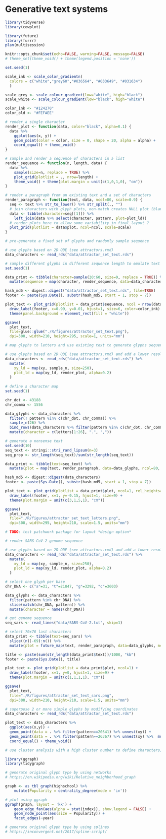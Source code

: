 
# Generative text systems 

```r
library(tidyverse)
library(cowplot)

library(future)
library(furrr)
plan(multisession)

knitr::opts_chunk$set(echo=FALSE, warning=FALSE, message=FALSE)
# theme_set(theme_void() + theme(legend.position = 'none'))

set.seed(1)

scale_ink <- scale_color_gradientn(
  colors = c("white","grey60","#036564", "#033649", "#031634")
  )

scale_grey <- scale_colour_gradient(low="white", high="black")
scale_white <- scale_colour_gradient(low="black", high="white")

color_ink <- "#124270"
color_old <- "#FEFAEE"

```

```r

# render a single character
render_plot <- function(data, color="black", alpha=0.1) {
  data %>%
    ggplot(aes(x, y)) +
    geom_point(color = color, size = 0, shape = 20, alpha = alpha) +
    coord_equal() + theme_void()
}

# sample and render a sequence of characters in a list
render_sequence <- function(n, length, data) {
  data %>%
    sample(size=n, replace = TRUE) %>% 
    plot_grid(plotlist = ., nrow=length) + 
    theme_void() + theme(plot.margin = unit(c(1,0,1,0), "cm")) 
}

# render a paragraph from an existing text and a set of characters
render_paragraph <- function(text, data, ncol=80, scale=0.9) {
  seq <- text %>% str_to_lower() %>% str_split(., "") 
  # join characters with glyph plots, non-match creates NULL plot (blank space with cowplot)
  data <- tibble(character=seq[[1]]) %>%
    left_join(data %>% select(character, pattern, plot=plot_ld)) 
  # render plots here to allow some variability in final layout ?
  plot_grid(plotlist = data$plot, ncol=ncol, scale=scale)
}
```

```r
# pre-generate a fixed set of glyphs and randomly sample sequence

# use glyphs based on 2D ODE (see attractors.rmd)
data_characters <- read_rds("data/attractor_set_text.rds")

# sample different glyphs in different sequence length to emulate text
set.seed(1)

data_print <- tibble(character=sample(20:60, size=9, replace = TRUE)) %>% 
  mutate(sequence = map(character, render_sequence, data=data_characters$plot, length=60))

hash_md5 <- digest::digest("data/attractor_set_text.rds", file=TRUE)
footer <- paste(Sys.Date(), substr(hash_md5, start = 1, stop = 7))

plot_text <- plot_grid(plotlist = data_print$sequence, ncol = nrow(data_print)) + 
  draw_label(footer, x=0.99, y=0.01, hjust=1, size=6, color=color_ink) +
  theme(panel.background = element_rect(fill = "white"))

ggsave(
  plot_text,
  file=glue::glue("./R/figures/attractor_set_text.png"),
  dpi=300, width=210, height=295, scale=1, units="mm")

```

```r
# map glyphs to letters and use existing text to generate glyphs sequence

# use glyphs based on 2D ODE (see attractors.rmd) and add a lower resolution
data_characters <- read_rds("data/attractor_set_text.rds") %>% 
  mutate(
    xy_ld = map(xy, sample_n, size=250),
    plot_ld = map(xy_ld, render_plot, alpha=0.2)
  )
  
# define a character map
set.seed(1)

chr_dot <- 43188
chr_comma <- 1556

data_glyphs <- data_characters %>% 
  filter(! pattern %in% c(chr_dot, chr_comma)) %>% 
  sample_n(26) %>% 
  bind_rows(data_characters %>% filter(pattern %in% c(chr_dot, chr_comma))) %>%
  mutate(character = c(letters[1:26], ".", ","))

# generate a nonsense text
set.seed(10)
seq_text <- stringi::stri_rand_lipsum(n=3)
seq_prop <- str_length(seq_text)/sum(str_length(seq_text))

data_print <- tibble(text=seq_text) %>% 
  mutate(plot = map(text, render_paragraph, data=data_glyphs, ncol=80, scale=1))

hash_md5 <- digest::digest(data_characters)
footer <- paste(Sys.Date(), substr(hash_md5, start = 1, stop = 7))

plot_text <- plot_grid(plotlist = data_print$plot, ncol=1, rel_heights=c(seq_prop)) +
  draw_label(footer, x=1, y=-0.15, hjust=1, size=9) +
  theme(plot.margin = unit(c(3,1,5,1), "cm")) 

ggsave(
  plot_text,
  file="./R/figures/attractor_set_text_letters.png",
  dpi=300, width=295, height=210, scale=1.5, units="mm")

# TODO: test patchwork package for layout *design option*
```

```r
# render SARS-CoV-2 genome sequence

# use glyphs based on 2D ODE (see attractors.rmd) and add a lower resolution
data_characters <- read_rds("data/attractor_set_text.rds") %>% 
  mutate(
    xy_ld = map(xy, sample_n, size=250),
    plot_ld = map(xy_ld, render_plot, alpha=0.2)
  )

# select one glyph per base
chr_DNA <- c("a"=31, "t"=21847, "g"=3292, "c"=3603)

data_glyphs <- data_characters %>% 
  filter(pattern %in% chr_DNA) %>%
  slice(match(chr_DNA, pattern)) %>% 
  mutate(character = names(chr_DNA))

# get genome sequence
seq_sars <- read_lines("data/SARS-CoV-2.txt", skip=1)

# select 70x70 last characters
data_print <- tibble(text=seq_sars) %>% 
  slice((n()-69):n()) %>% 
  mutate(plot = future_map(text, render_paragraph, data=data_glyphs, ncol=70, scale=1))

title <- paste(sum(str_length(data_print$text))/1000, "kb")
footer <- paste(Sys.Date(), title)

plot_text <- plot_grid(plotlist = data_print$plot, ncol=1) +
  draw_label(footer, x=1, y=0, hjust=1, size=9) +
  theme(plot.margin = unit(c(1,1,1,1), "cm")) 

ggsave(
  plot_text,
  file="./R/figures/attractor_set_text_sars.png",
  dpi=300, width=210, height=210, scale=1.5, units="mm")

```


```r
# superpose 2 or more simple glyphs by modifying coordinates
data_characters <- read_rds("data/attractor_set_text.rds") 

plot_text <- data_characters %>% 
  ggplot(aes(x,y)) +
  geom_point(data = . %>% filter(pattern==20341) %>% unnest(xy)) +
  geom_point(data = . %>% filter(pattern==26367) %>% unnest(xy) %>%  mutate(x=x+0.6, y=y+0)) +
  coord_equal() + theme_void()

```


```r
# use cluster analysis with a high cluster number to define characters, allowing for variability for each character/cluster.

```


```r
library(ggraph)
library(tidygraph)

# generate original glyph type by using networks
# https://en.wikipedia.org/wiki/Relative_neighborhood_graph

graph <- as_tbl_graph(highschool) %>% 
    mutate(Popularity = centrality_degree(mode = 'in'))

# plot using ggraph
ggraph(graph, layout = 'kk') + 
    geom_edge_fan(aes(alpha = stat(index)), show.legend = FALSE) + 
    geom_node_point(aes(size = Popularity)) + 
    facet_edges(~year) 
```


```r

# generate original glyph type by using splines
# https://inconvergent.net/2017/spline-script/
```

